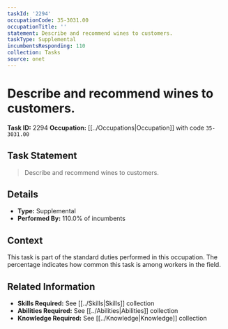 ```yaml
---
taskId: '2294'
occupationCode: 35-3031.00
occupationTitle: ''
statement: Describe and recommend wines to customers.
taskType: Supplemental
incumbentsResponding: 110
collection: Tasks
source: onet
---
```

# Describe and recommend wines to customers.

**Task ID:** 2294
**Occupation:** [[../Occupations|Occupation]] with code `35-3031.00`

## Task Statement

> Describe and recommend wines to customers.

## Details

- **Type:** Supplemental
- **Performed By:** 110.0% of incumbents

## Context

This task is part of the standard duties performed in this occupation. The percentage indicates how common this task is among workers in the field.

## Related Information

- **Skills Required:** See [[../Skills|Skills]] collection
- **Abilities Required:** See [[../Abilities|Abilities]] collection
- **Knowledge Required:** See [[../Knowledge|Knowledge]] collection
